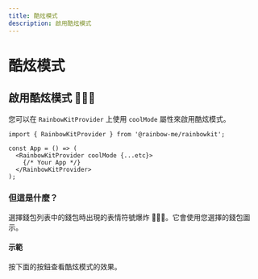 ```yaml
---
title: 酷炫模式
description: 啟用酷炫模式
---
```


# 酷炫模式

## 啟用酷炫模式 🌈🌈🌈

您可以在 `RainbowKitProvider` 上使用 `coolMode` 屬性來啟用酷炫模式。

```tsx
import { RainbowKitProvider } from '@rainbow-me/rainbowkit';

const App = () => (
  <RainbowKitProvider coolMode {...etc}>
    {/* Your App */}
  </RainbowKitProvider>
);
```

### 但這是什麼？

選擇錢包列表中的錢包時出現的表情符號爆炸 🌈🌈🌈。它會使用您選擇的錢包圖示。

#### 示範

按下面的按鈕查看酷炫模式的效果。

<CoolMode />
